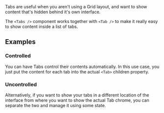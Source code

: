 <IntroText>
  Tabs are useful when you aren't using a Grid layout, and want to show content that's hidden behind
  it's own interface.
</IntroText>

The `<Tabs />` component works together with `<Tab />` to make it really easy to show content inside
a list of tabs.

## Examples

### Controlled

You can have Tabs control their contents automatically. In this use case, you just put the content
for each tab into the actual `<Tab>` children property.

<Example id="Controlled" />

### Uncontrolled

Alternatively, if you want to show your tabs in a different location of the interface from where you
want to show the actual Tab chrome, you can separate the two and manage it using some state.

<Example id="Uncontrolled" />
